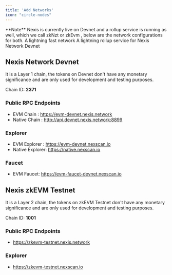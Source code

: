 ```yaml
---
title: 'Add Networks'
icon: "circle-nodes"
---
```


<Tip>
  **Note** Nexis is currently live on Devnet and a rollup service is running as well, which we call zkNzt or zkEvm , below are the network configurations for both.
</Tip>


<CardGroup>

  <Card title="Nexis Devnet" icon="terminal" href="#nexis-network-devnet">
    A lightning fast network
  </Card>

  <Card title="Nexis zkEVM Testnet" icon="link" href="#nexis-zkevm-testnet">
    A lightning rollup service for Nexis Network Devnet
  </Card>

</CardGroup>

## Nexis Network Devnet
It is a Layer 1 chain, the tokens on Devnet don't have any monetary significance and are only used for development and testing purposes.

Chain ID: **2371**

### Public RPC Endpoints
- EVM Chain : https://evm-devnet.nexis.network
- Native Chain : http://api.devnet.nexis.network:8899

### Explorer
- EVM Explorer : https://evm-devnet.nexscan.io
- Native Explorer: https://native.nexscan.io

### Faucet
- EVM Faucet: https://evm-faucet-devnet.nexscan.io


## Nexis zkEVM Testnet
It is a Layer 2 chain, the tokens on zkEVM Testnet don't have any monetary significance and are only used for development and testing purposes.


Chain ID: **1001**

### Public RPC Endpoints
- https://zkevm-testnet.nexis.network

### Explorer
- https://zkevm-testnet.nexscan.io

